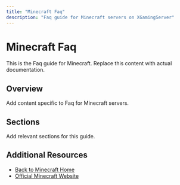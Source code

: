 ```yaml
---
title: "Minecraft Faq"
description: "Faq guide for Minecraft servers on XGamingServer"
---
```


# Minecraft Faq

This is the Faq guide for Minecraft. Replace this content with actual documentation.

## Overview

Add content specific to Faq for Minecraft servers.

## Sections

Add relevant sections for this guide.

## Additional Resources

- [Back to Minecraft Home](./index)
- [Official Minecraft Website](https://example.com)
